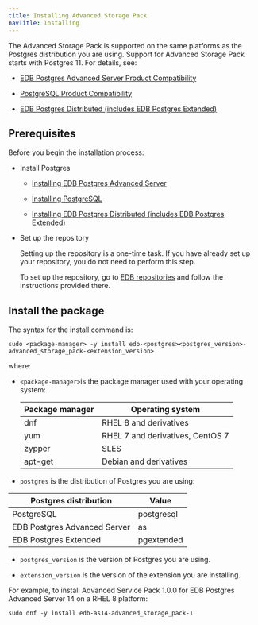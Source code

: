 ```yaml
---
title: Installing Advanced Storage Pack
navTitle: Installing
---
```


The Advanced Storage Pack is supported on the same platforms as the Postgres distribution you are using. Support for Advanced Storage Pack starts with Postgres 11. For details, see:
- [EDB Postgres Advanced Server Product Compatibility](https://www.enterprisedb.com/platform-compatibility#epas)

- [PostgreSQL Product Compatibility](https://www.enterprisedb.com/resources/platform-compatibility#pg)

- [EDB Postgres Distributed (includes EDB Postgres Extended)](https://www.enterprisedb.com/resources/platform-compatibility#bdr)

## Prerequisites

Before you begin the installation process:

- Install Postgres
  - [Installing EDB Postgres Advanced Server](/epas/latest/epas_inst_linux/installing_epas_using_edb_repository/)

  - [Installing PostgreSQL](https://www.postgresql.org/download/) 

  - [Installing EDB Postgres Distributed (includes EDB Postgres Extended)](https://www.enterprisedb.com/docs/pgd/latest/deployments/tpaexec/)

- Set up the repository

  Setting up the repository is a one-time task. If you have already set up your repository, you do not need to perform this step.

  To set up the repository, go to [EDB repositories](https://www.enterprisedb.com/repos-downloads) and follow the instructions provided there.


## Install the package

The syntax for the install command is:

```shell
sudo <package-manager> -y install edb-<postgres><postgres_version>-advanced_storage_pack-<extension_version>
```

where: 
- `<package-manager>`is the package manager used with your operating system:

  | Package manager |             Operating system     |
  | --------------- | -------------------------------- |
  | dnf             | RHEL 8 and derivatives           |
  | yum             | RHEL 7 and derivatives, CentOS 7 |
  | zypper          | SLES                             |
  | apt-get         | Debian and derivatives           |

- `postgres` is the distribution of Postgres you are using:

 |    Postgres distribution     |   Value    |
 | ---------------------------- | ---------- |
 | PostgreSQL                   | postgresql |
 | EDB Postgres Advanced Server | as         |
 | EDB Postgres Extended        | pgextended |

- `postgres_version` is the version of Postgres you are using.

- `extension_version` is the version of the extension you are installing. 

For example, to install Advanced Service Pack 1.0.0 for EDB Postgres Advanced Server 14 on a RHEL 8 platform:

```
sudo dnf -y install edb-as14-advanced_storage_pack-1
```

